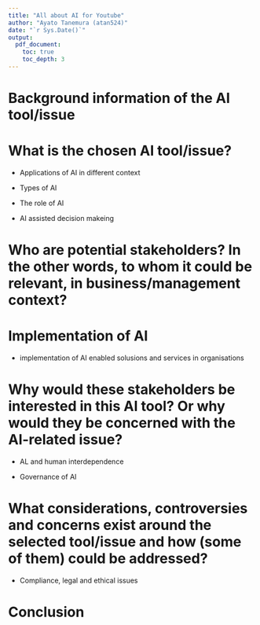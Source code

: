 ```yaml
---
title: "All about AI for Youtube"
author: "Ayato Tanemura (atan524)"
date: "`r Sys.Date()`"
output: 
  pdf_document:
    toc: true
    toc_depth: 3
---
```


\newpage

# Background information of the AI tool/issue



# What is the chosen AI tool/issue?

+ Applications of AI in different context

+ Types of AI

+ The role of AI

+ AI assisted decision makeing

# Who are potential stakeholders? In the other words, to whom it could be relevant, in business/management context?



# Implementation of AI

+ implementation of AI enabled solusions and services in organisations

# Why would these stakeholders be interested in this AI tool? Or why would they be concerned with the AI-related issue?

+ AL and human interdependence

+ Governance of AI

# What considerations, controversies and concerns exist around the selected tool/issue and how (some of them) could be addressed?

+ Compliance, legal and ethical issues

# Conclusion 
































